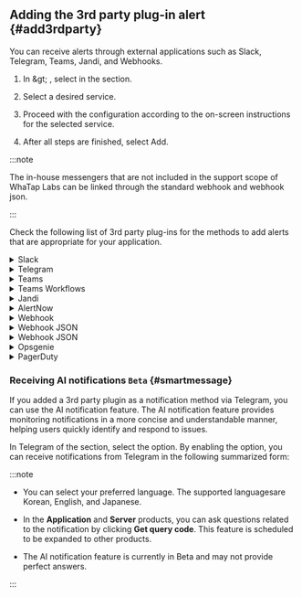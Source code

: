 ## Adding the 3rd party plug-in alert {#add3rdparty}

You can receive alerts through external applications such as Slack, Telegram, Teams, Jandi, and Webhooks.

1. In <Cmdname sid="event_statistic" className="uitext" /> &amp;gt; <Cmdname sid="eventNoti" className="uitext" />, select <Cmdname sid="adding" className="uitext" /> in the <Cmdname sid="3rd_party_plugin" className="uitext" /> section.

2. Select a desired service.

   <ImgLang img='set-event-3rd-party-plugin.png' desc='3rd Party Plugin Addition' />

3. Proceed with the configuration according to the on-screen instructions for the selected service.

4. After all steps are finished, select Add.

:::note

The in-house messengers that are not included in the support scope of WhaTap Labs can be linked through the standard webhook and webhook json.

:::

Check the following list of 3rd party plug-ins for the methods to add alerts that are appropriate for your application.

<details>

<summary>Slack</summary>

You can register **WhaTapNotiBot** to the desired teams and channels in Slack by clicking <Cmdname sid="add_to_slack" className="uitext" /> at the bottom of the screen.

<ImgLang img='3rdparty/set-event-3rd-party-plugin-add-slack.png' desc='Slack' />

</details>

<details>

<summary>Telegram</summary>

1. In **Telegram**, search for **@WhaTapApmNotiBot**.

   <ImgLang img='3rdparty/set-event-3rd-party-plugin-add-telegram.png' desc='Telegram' />

2. Enter the access key for the project to be notified in the chat window.

   <ImgLang img='3rdparty/set-event-3rd-party-plugin-add-telegram-license.png' desc='Telegram' />

:::note

The following lists available commands.

- `/help`: Listing commands

- `/license`: Enter the access key for the project to be notified of.

- `/remove`: Enter the project code for which you do not want to receive alerts.

- `/list`: It displays the project code that is receiving alerts.

:::

</details>

<details>

<summary>Teams</summary>

1. Go to the **Connector** settings for the channels to receive alerts for.

   <ImgLang img="3rdparty/management_event_new_teams_step_01.png" className="width-200" desc="Teams" />

2. Add a **Webhook**, click **Configure**, and proceed to the next step.

   <ImgLang img="3rdparty/management_event_new_teams_step_02.png" className="width-600" desc="Teams" />

3. Enter the Webhook name and then click **Create**.

   <ImgLang img="3rdparty/management_event_new_teams_step_03.png" className="width-600" desc="Teams" />

4. Copy the generated Webhook URL.

   <ImgLang img="3rdparty/management_event_new_teams_step_04.png" className="width-600" desc="Teams" />

5. Go back to the <Cmdname sid="TTL06656" className="uitext" /> screen of the WhaTap monitoring service and enter the <UI>Channel Name</UI> and <UI>Webhook URL</UI>.

   <ImgLang img="3rdparty/set-event-3rd-party-plugin-add-teams.png" className="width-600" desc="Register" />

6. Select <Cmdname sid="BTN06673" className="uitext" />.

</details>

<details>

<summary>Teams Workflows</summary>

To use workflows, you need an account with access to **Microsoft Teams** and a business plan subscription.

1. In the **Team** menu, select the More (...) button and then click **Add Channel**.

   <ImgLang img="3rdparty/teams_workflows_step_01.png" desc="Teams Workflows" />

2. Enter a channel name and description and then select **Standard** as the channel type.

   <ImgLang img="3rdparty/teams_workflows_step_02.png" desc="Teams Workflows" />

   :::note

   If you select **Shared** as the channel type, you cannot use workflows. If you select **Private**, you can add workflows but cannot receive notifications.

   :::

3. In the created channel, select the More (...) button and then click **Workflow**.

   <ImgLang img="3rdparty/teams_workflows_step_03.png" desc="Teams Workflows" />

4. In the list of **workflows** of the **Workflow** dialog box, select **Post to channel when a webhook request is received**, and then click **Add Workflow**.

   <ImgLang img="3rdparty/teams_workflows_step_04.png" desc="Teams Workflows" />

5. Check the name and connection status and then click **Next**.

   <ImgLang img="3rdparty/teams_workflows_step_05.png" desc="Teams Workflows" />

6. Check the detailed information and then click **Add Workflow**.

   <ImgLang img="3rdparty/teams_workflows_step_06.png" desc="Teams Workflows" />

7. After workflow addition is completed, copy the **created address**.

   <ImgLang img="3rdparty/teams_workflows_step_07.png" desc="Teams Workflows" />

8. Go back to the <Cmdname sid="TTL06656" className="uitext" /> screen of the WhaTap monitoring service and enter the <UI>Channel Name</UI> and <UI>Webhook URL</UI>.

   <ImgLang img="3rdparty/set-event-3rd-party-plugin-add-teams.png" className="width-600" desc="Register" />

9. Select <Cmdname sid="BTN06673" className="uitext" />.

</details>

<details>

<summary>Jandi</summary>

1. Go to the **Jandi Connect** settings in the topic or Chat to receive alerts.

2. In the <b>Incoming Webhook</b> of **Connect list**, select **Integrate**.

   <ImgLang img="3rdparty/management_event_jandi_step_01.png" desc="Jandi" />

3. In the **Integrate** tab, select **Add integration**.

4. Copy the Webhook URL in **Register Webhook URL**.

   <ImgLang img="3rdparty/management_event_jandi_step_02.png" desc="Jandi" />

5. Go back to the <Cmdname sid="TTL06656" className="uitext" /> screen of the WhaTap monitoring service and enter the <UI>Channel Name</UI> and <UI>Webhook URL</UI>.

   <ImgLang img="3rdparty/set-event-3rd-party-plugin-add-teams.png" className="width-600" desc="Register" />

6. Select <Cmdname sid="BTN06673" className="uitext" />.

</details>

<details>

<summary>AlertNow</summary>

1. Access the **AlertNow** service and then go to **Integration**.

   <ImgLang img="3rdparty/management_event_alertnow_step_01.png" desc="AlertNow" className="width-200" />

2. In **Integration**, select **Create Integration**.

   <ImgLang img="3rdparty/management_event_alertnow_step_02.png" desc="AlertNow" className="width-600" />

3. Select **WhaTap** among the integration types.

   ![AlerNow](/img/3rdparty/management_event_alertnow_step_03.png)

4. Set the name and naming rules on the **Integration** screen.

   <ImgLang img="3rdparty/management_event_alertnow_step_04.png" desc="AlertNow" className="width-600" />

5. Select **OK** to create the integration.

6. Check the list of created integrations and then select the created integration.

   <ImgLang img="3rdparty/management_event_alertnow_step_05.png" desc="AlertNow" className="width-600" />

7. On the details screen, select the Copy button to the right of **URL** for copying.

   <ImgLang img="3rdparty/management_event_alertnow_step_06.png" desc="AlertNow" className="width-600" />

8. Go back to the <Cmdname sid="TTL06656" className="uitext" /> screen of the WhaTap monitoring service and enter the <UI>Channel Name</UI> and <UI>Webhook URL</UI>.

   <ImgLang img="3rdparty/set-event-3rd-party-plugin-add-teams.png" className="width-600" desc="Register" />

9. Select <Cmdname sid="BTN06673" className="uitext" />.

</details>

<details>

<summary>Webhook</summary>

1. Register a webhook to receive alerts. The `title` and `text` of the alert are sent to the registered URL by using the POST method.

   ![Webhook](/img/3rdparty/set-event-3rd-party-plugin-add-webhook.png)

2. Enter values for <UI>Webhook Name</UI> and <UI>Webhook URL</UI>.

   <ImgLang img="3rdparty/set-event-3rd-party-plugin-add-webhook-options.png" className="width-600" desc="Register" />

3. Select <Cmdname sid="BTN06673" className="uitext" />.

</details>

<Xclude product="server">

<details>

<summary>Webhook JSON</summary>

1. Register a Webhook to receive notifications. The notifications are sent in JSON format to the registered URL by using the POST method. For alternative variables that can be included in JSON, see the **Available variables** section.

   ```json
   {
       "pcode": "${pcode}",
       "projectName": "${projectName}",
       "time": "${time}",
       "oid": "${oid}",
       "oname": "${oname}",
       "title": "${title}",
       "message": "${message}",
       "level": "${level}",
       "status": "${status}",
       "metricName": "${metricName}",
       "metricValue": "${metricValue}",
       "metricThreshold": "${metricThreshold}",
       "uuid": "${uuid}",
       "okind": "${okind}",
       "onode": "${onode}"
   }
   ```

2. Enter values for <UI>Webhook Name</UI> and <UI>Webhook URL</UI>.

   <ImgLang img="3rdparty/set-event-3rd-party-plugin-add-webhook-json-options.png" className="width-600" desc="Register" />

3. Select <Cmdname sid="BTN06673" className="uitext" />.

:::note

- Event status (`status`) can be divided into event occurrence (`on`) and event resolution (`off`).

- The `level` is divided into `None`, `Info`, `Warning`, and `Critical`.

- To add the header values, select <Cmdname sid="TTL06674" className="uitext" />.

:::

</details>

</Xclude>

<InDoc product="server">

<details>

<summary>Webhook JSON</summary>

1. Register a webhook to receive alerts. The notification data is sent to the registered URL in JSON format by using the POST method.

   ```json
   {
       "pcode": 1234,
       "projectName": "Sample project",
       "time": 1577840400000,
       "oid": 1234567890,
       "oname": "WAS-01", // Optional
       "title": "Alert Title",
       "message": "Sample warning message",
       "level": "Warning",
       "status": "on",
       "metricName": "cpu", // Optional
       "metricValue": "99.99", // Optional
       "metricThreshold": "90", // Optional
       "uuid": "ba5db108b788475c95195***********",
       "okind": "WAS-okind-01", // Optional
       "onode": "WAS-onode-01", // Optional
       "serverAlertPolicyName": "Memory Alert" // Optional
   }
   ```

2. Enter values for <UI>Webhook Name</UI> and <UI>Webhook URL</UI>.

   <ImgLang img="3rdparty/set-event-3rd-party-plugin-add-webhook-json-options.png" className="width-600" desc="Register" />

3. Select <Cmdname sid="BTN06673" className="uitext" />.

:::note

- Event status (`status`) can be divided into event occurrence (`on`) and event resolution (`off`).

- The `level` is divided into `None`, `Info`, `Warning`, and `Critical`.

- To add the header values, select <Cmdname sid="TTL06674" className="uitext" />.

:::

</details>

</InDoc>

<details>

<summary>Opsgenie</summary>

1. In **Teams**, select a team to receive alerts for and then click **Integrations**.

   ![Opsgenie](/img/3rdparty/management_event_opsgenie_step_01.png)

2. Select **Add Integration**.

   ![Opsgenie](/img/3rdparty/management_event_opsgenie_step_02.png)

3. Search for 'API' in the Integration list and then select it.

   ![Opsgenie](/img/3rdparty/management_event_opsgenie_step_03.png)

4. Assign an API name and a team, and then set roles for each.

   ![Opsgenie](/img/3rdparty/management_event_opsgenie_step_04.png)

5. Select **Save Integration**.

6. Go back to <Cmdname sid="TTL06656" className="uitext" /> of the WhaTap monitoring service and then enter values for <UI>Name</UI> and <UI>API Key</UI>.

   <ImgLang img="3rdparty/set-event-3rd-party-plugin-add-opsgenie-options.png" className="width-600" desc="Register" />

7. Select <Cmdname sid="BTN06673" className="uitext" />.

</details>

<details>

<summary>PagerDuty</summary>

1. Check that you have registered and logged in to the [PagerDuty](https://www.pagerduty.com/) account.

2. In PagerDuty, go to **Services** &gt; **Service Directory**, and then select **New Service**.

   ![PagerDuty](https://preview.whatap.io/assets/assets/image/management_event_pagerduty_step_01.jpg)

3. Enter the service information and then click **Next**.

   ![PagerDuty](https://preview.whatap.io/assets/assets/image/management_event_pagerduty_step_02.jpg)

4. Set the Escalation Policy and then select **Next**.

   ![PagerDuty](https://preview.whatap.io/assets/assets/image/management_event_pagerduty_step_03.jpg)

5. Set the values for **Alert Grouping** and **Transient Alerts**, and then select **Next**.

   ![PagerDuty](https://preview.whatap.io/assets/assets/image/management_event_pagerduty_step_04.jpg)

6. In **Integrations**, select **Event API V2** and then click **Create Service**.

   ![PagerDuty](https://preview.whatap.io/assets/assets/image/management_event_pagerduty_step_05.jpg)

7. Copy the values for **Integration Name** and **Integration Key** ​​on the created service screen.

   ![PagerDuty](https://preview.whatap.io/assets/assets/image/management_event_pagerduty_step_06.jpg)

8. Go back to the <Cmdname sid="TTL06656" className="uitext" /> screen of the WhaTap monitoring service and enter the <UI>Integration Name</UI> and <UI>Integration Key</UI>.

   <ImgLang img="3rdparty/set-event-3rd-party-plugin-add-pagerduty-options.png" className="width-600" desc="Register" />

:::note

If the message has not been received or the plugin has not been registered, check that the **Integration Name** or **Integration Key** value is correct.

:::

</details>

### Receiving AI notifications <code className="Beta">Beta</code> {#smartmessage}

If you added a 3rd party plugin as a notification method via Telegram, you can use the AI ​​notification feature. The AI ​​notification feature provides monitoring notifications in a more concise and understandable manner, helping users quickly identify and respond to issues.

<ImgLang img="telegram-set-smart-ai-message.png" desc="Get AI notifications" />

In Telegram of the <Cmdname sid="3rd_party_plugin" className="uitext" /> section, select the <Cmdname sid="ITM08845" className="uitext" /> option. By enabling the <Cmdname sid="ITM08845" className="uitext" /> option, you can receive notifications from Telegram in the following summarized form:

<ImgLang img="telegram-smart-ai-message.png" desc="Message" />

:::note

- You can select your preferred language. The supported languages ​​are Korean, English, and Japanese.

- In the **Application** and **Server** products, you can ask questions related to the notification by clicking **Get query code**. This feature is scheduled to be expanded to other products.

- The AI ​​notification feature is currently in Beta and may not provide perfect answers.

:::
